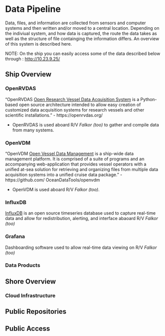 # Data Pipeline {.unnumbered}

Data, files, and information are collected from sensors and computer systems and then written and/or moved to a central location. Depending on the indiviual system, and how data is captured, the route the data takes as well as the structure of file containging the information differs. An overview of this system is described here. 

NOTE: On the ship you can easily access some of the data described below through :
[http://10.23.9.25/](http://10.23.9.25/)

## Ship Overview

### OpenRVDAS

"OpenRVDAS [Open Research Vessel Data Acquisition System](https://openrvdas.org/) is a Python-based open source architecture intended to allow easy creation of customized data acquisition systems for research vessels and other scientific installations." - https://openrvdas.org/

- OpenRVDAS is used aboard R/V *Falkor (too)* to gather and compile data from many systems.


### OpenVDM

"OpenVDM [Open Vessel Data Management](https://github.com/OceanDataTools/openvdm) is a ship-wide data management platform. It is comprised of a suite of programs and an accompanying web-application that provides vessel operators with a unified at-sea solution for retrieving and organizing files from multiple data acquisition systems into a unified cruise data package. " - https://github.com/
OceanDataTools/openvdm

- OpenVDM is used aboard R/V *Falkor (too)*.

### InfluxDB

[InfluxDB](https://www.influxdata.com/) is an open source timeseries database used to capture real-time data and allow for redistribution, alerting, and interface abaoard R/V *Falkor (too)*

### Grafana

Dashboarding software used to allow real-time data viewing on R/V *Falkor (too)*

### Data Products

## Shore Overview

### Cloud Infrastructure

## Public Repositories

## Public Access
